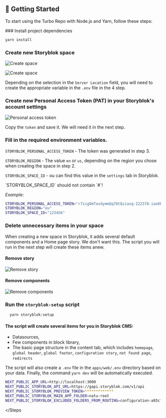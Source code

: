
## 🎯 Getting Started

To start using the Turbo Repo with Node.js and Yarn, follow these steps:

<Steps>
### Install project dependencies

```bash copy
yarn install
```

### Create new Storyblok space

![Create space](https://a.storyblok.com/f/218794/3950x694/f7ebe8c1f8/screenshot-2024-02-07-at-10-19-52-am.png)

![Create space](https://a.storyblok.com/f/218794/764x735/57281ddcf4/screenshot-2024-02-07-at-10-24-38-am.png)

Depending on the selection in the `Server Location` field, you will need to create the appropriate variable in the `.env` file in the 4 step.

### Create new Personal Access Token (PAT) in your Storyblok's account settings

![Personal access token](https://a.storyblok.com/f/218794/2644x2216/4639ed2028/screenshot-2024-02-07-at-10-29-53-am.png)

Copy the `token` and save it. We will need it in the next step.

### Fill in the required environment variables.

`STORYBLOK_PERSONAL_ACCESS_TOKEN` - The token was generated in step 3.

`STORYBLOK_REGION` - The value `en` or `us`, depending on the region you chose when creating the space in step 2.

`STORYBLOK_SPACE_ID` - ou can find this value in the `settings` tab in Storyblok.

<Callout type="warning" emoji="⚠️">
  `STORYBLOK_SPACE_ID` should not contain `#`!
</Callout>

_Example:_

```bash filename="packages/storyblok-setup/.env" copy
STORYBLOK_PERSONAL_ACCESS_TOKEN="r7zigOmTasdymmQq7QtQziasq-122378-iaoKPHf-6tWJ9e8WWas1"
STORYBLOK_REGION="eu"
STORYBLOK_SPACE_ID="123456"
```

### Delete unnecessary items in your space

When creating a new space in Storyblok, it adds several default components and a Home page story. We don't want this. The script you will run in the next step will create these items anew.

#### Remove story

![Remove story](https://a.storyblok.com/f/218794/3794x908/adc1f04376/screenshot-2024-02-07-at-10-46-59-am.png)

#### Remove components

![Remove components](https://a.storyblok.com/f/218794/3804x1250/60d1caefc5/screenshot-2024-02-07-at-10-49-45-am.png)

### Run the `storyblok-setup` script

```bash copy
  yarn storyblok:setup
```

#### The script will create several items for you in Storyblok CMS:

- Datasources,
- Few components in block library,
- The basic page structure in the content tab, which includes `homepage`, `global header`, `global footer`, `configuration story`, `not found page`, `redirects`

The script will also create a `.env` file in the `apps/web/.env` directory based on your data. Finally, the command `yarn dev` will be automatically executed.

```bash copy filename="apps/web/.env"
NEXT_PUBLIC_APP_URL=http://localhost:3000
NEXT_PUBLIC_STORYBLOK_API_URL=https://gapi.storyblok.com/v1/api
NEXT_PUBLIC_STORYBLOK_PREVIEW_TOKEN=*************
NEXT_PUBLIC_STORYBLOK_MAIN_APP_FOLDER=natu-root
NEXT_PUBLIC_STORYBLOK_EXCLUDED_FOLDERS_FROM_ROUTING=configuration-a93cfcb3
```

</Steps

>
